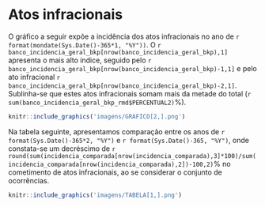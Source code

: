 # Atos infracionais

O gráfico a seguir expõe a incidência dos atos infracionais no ano de `r format(mondate(Sys.Date()-365*1, "%Y"))`. O `r banco_incidencia_geral_bkp[nrow(banco_incidencia_geral_bkp),1]` apresenta o mais alto índice, seguido pelo `r banco_incidencia_geral_bkp[nrow(banco_incidencia_geral_bkp)-1,1]` e pelo ato infracional `r banco_incidencia_geral_bkp[nrow(banco_incidencia_geral_bkp)-2,1]`. Sublinha-se que estes atos infracionais somam mais da metade do total (`r sum(banco_incidencia_geral_bkp_rmd$PERCENTUAL2)`%). \leavevmode \newline \newline \vspace{2cm}

```r
knitr::include_graphics('imagens/GRAFICO[2,].png')
```

\newpage

Na tabela seguinte, apresentamos comparação entre os anos de `r format(Sys.Date()-365*2, "%Y")` e `r format(Sys.Date()-365, "%Y")`, onde constata-se um decréscimo de `r round(sum(incidencia_comparada[nrow(incidencia_comparada),3]*100)/sum(incidencia_comparada[nrow(incidencia_comparada),2])-100,2)`% no cometimento de atos infracionais, ao se considerar o conjunto de ocorrências.

```r
knitr::include_graphics('imagens/TABELA[1,].png')
```

\newpage
